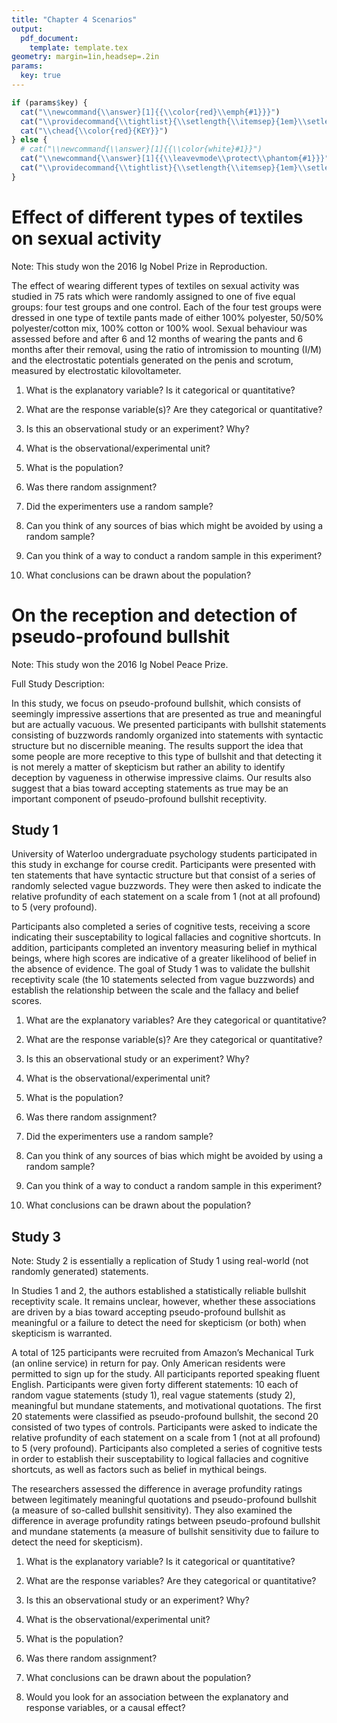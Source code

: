 ```yaml
---
title: "Chapter 4 Scenarios"
output: 
  pdf_document:
    template: template.tex
geometry: margin=1in,headsep=.2in
params:
  key: true
---
```


```r
if (params$key) {
  cat("\\newcommand{\\answer}[1]{{\\color{red}\\emph{#1}}}")
  cat("\\providecommand{\\tightlist}{\\setlength{\\itemsep}{1em}\\setlength{\\parskip}{0pt}}")
  cat("\\chead{\\color{red}{KEY}}")
} else {
  # cat("\\newcommand{\\answer}[1]{{\\color{white}#1}}") 
  cat("\\newcommand{\\answer}[1]{{\\leavevmode\\protect\\phantom{#1}}}")
  cat("\\providecommand{\\tightlist}{\\setlength{\\itemsep}{1em}\\setlength{\\parskip}{0pt}}")
}

```


# Effect of different types of textiles on sexual activity

Note: This study won the 2016 Ig Nobel Prize in Reproduction. \footnote{https://www.improbable.com/ig-about/winners/\#ig2016}

The effect of wearing different types of textiles on sexual activity was studied in 75 rats which were randomly assigned to one of five equal groups: four test groups and one control. Each of the four test groups were dressed in one type of textile pants made of either 100% polyester, 50/50% polyester/cotton mix, 100% cotton or 100% wool. Sexual behaviour was assessed before and after 6 and 12 months of wearing the pants and 6 months after their removal, using the ratio of intromission to mounting (I/M) and the electrostatic potentials generated on the penis and scrotum, measured by electrostatic kilovoltameter.

1. What is the explanatory variable? Is it categorical or quantitative?    
\longanswer\answer{The explanatory variable is the type of textile used in the rats' clothing (or control if no pants were worn). It is categorical.}

2. What are the response variable(s)? Are they categorical or quantitative?    
\longanswer\answer{Broadly, sexual behavior is the response variable, measured by the quantitative variables I/M ratio and genital electrostatic potential. }

3. Is this an observational study or an experiment? Why?    
\answer{This is an experiment - the rats were randomly assigned to an experimenter-controlled treatment. }

4. What is the observational/experimental unit?    
\answer{A rat}

5. What is the population?    
\answer{Rats; that is, the population of all rats, past, present, and future.}

6. Was there random assignment?    
\answer{Yes, there was random assignment}

7. Did the experimenters use a random sample?    
\longanswer\answer{No, there is no evidence that the experimenters randomly sampled rats.}

8. Can you think of any sources of bias which might be avoided by using a random sample?
\longanswer\answer{If the species of lab rat used has meaningfully different sexual behavior than most wild rats, that might cause a problem.}

9. Can you think of a way to conduct a random sample in this experiment?     
\longanswer[4em]\answer{It would be difficult to design a way to randomly sample wild rats in a representative way; obtaining a sampling frame of all rats in the world (or even in one local area) would be astonishingly difficult.}

10. What conclusions can be drawn about the population?    
\longanswer[4em]\answer{Because there is random assignment of experimental units to treatments, we can make causal conclusions about the effect of pants fabric composition on the sexual behavior of rats.}


# On the reception and detection of pseudo-profound bullshit

Note: This study won the 2016 Ig Nobel Peace Prize. \footnote{https://www.improbable.com/ig-about/winners/\#ig2016}

Full Study Description:

In this study, we focus on pseudo-profound bullshit, which consists of seemingly impressive assertions that are presented as true and meaningful but are actually vacuous. We presented participants with bullshit statements consisting of buzzwords randomly organized into statements with syntactic structure but no discernible meaning. The results support the idea that some people are more receptive to this type of bullshit and that detecting it is not merely a matter of skepticism but rather an ability to identify deception by vagueness in otherwise impressive claims. Our results also suggest that a bias toward accepting statements as true may be an important component of pseudo-profound bullshit receptivity. 

## Study 1

University of Waterloo undergraduate psychology students participated in this study in exchange for course credit. Participants were presented with ten statements that have syntactic structure but that consist of a series of randomly selected vague buzzwords. They were then asked to indicate the relative profundity of each statement on a scale from 1 (not at all profound) to 5 (very profound). 

Participants also completed a series of cognitive tests, receiving a score indicating their susceptability to logical fallacies and cognitive shortcuts. In addition, participants completed an inventory measuring belief in mythical beings, where high scores are indicative of a greater likelihood of belief in the absence of evidence. The goal of Study 1 was to validate the bullshit receptivity scale (the 10 statements selected from vague buzzwords) and establish the relationship between the scale and the fallacy and belief scores.

1. What are the explanatory variables? Are they categorical or quantitative?    
\longanswer\answer{The explanatory variables are the quantitative scores for cognitive fallacy susceptibility and belief in the absence of proof.}

2. What are the response variable(s)? Are they categorical or quantitative?    
\longanswer\answer{The response variable is the average rating of the vague statements on the bullshit receptivity scale.}

3. Is this an observational study or an experiment? Why?    
\longanswer\answer{This is an observational study; the experimenters did not control treatments in any way }

4. What is the observational/experimental unit?    
\longanswer\answer{A university of waterloo undergraduate student}

5. What is the population?    
\longanswer\answer{University of Waterloo psychology students}

6. Was there random assignment?    
\longanswer\answer{No, there was no random assignment.}

7. Did the experimenters use a random sample?    
\longanswer\answer{No, participants in the study were volunteers.}

8. Can you think of any sources of bias which might be avoided by using a random sample?
\longanswer\answer{Psychology students might be more likely than the general undergraduate population to be scientifically minded or skeptical about psychology experiments.}

9. Can you think of a way to conduct a random sample in this experiment?     
\longanswer\answer{Obtain a list of all undergraduate students, randomly sample those students, and ask them to participate in the study.}

10. What conclusions can be drawn about the population?    
\longanswer[6em]\answer{Because there is no random assignment to treatment groups, we cannot make causal conclusions. However, as long as the sample is seen as representative of the broader population, we can generalize the result from the sample to the population - we can use the sample to assess the association between scores on the cognitive tests and scores on the bullshit reciptivity scale.}



## Study 3

Note: Study 2 is essentially a replication of Study 1 using real-world (not randomly generated) statements. 

In Studies 1 and 2, the authors established a statistically reliable bullshit receptivity scale. It remains unclear, however, whether these associations are driven by a bias toward accepting pseudo-profound bullshit as meaningful or a failure to detect the need for skepticism (or both) when skepticism is warranted. 

A total of 125 participants were recruited from Amazon’s Mechanical Turk (an online service) in return for pay. Only American residents were permitted to sign up for the study. All participants reported speaking fluent English. Participants were given forty different statements: 10 each of random vague statements (study 1), real vague statements (study 2), meaningful but mundane statements, and motivational quotations. The first 20 statements were classified as pseudo-profound bullshit, the second 20 consisted of two types of controls. Participants were asked to indicate the relative profundity of each statement on a scale from 1 (not at all profound) to 5 (very profound). Participants also completed a series of cognitive tests in order to establish their susceptability to logical fallacies and cognitive shortcuts, as well as factors such as belief in mythical beings.

The researchers assessed the difference in average profundity ratings between legitimately meaningful quotations and pseudo-profound bullshit (a measure of so-called bullshit sensitivity). They also examined the difference in average profundity ratings between pseudo-profound bullshit and mundane statements (a measure of bullshit sensitivity due to failure to detect the need for skepticism). 

1. What is the explanatory variable? Is it categorical or quantitative?    
\longanswer\answer{The explanatory variable is the score on the cognitive tests; it is quantitative.}

2. What are the response variables? Are they categorical or quantitative?    
\longanswer[6em]\answer{The response variables are the difference in average profundity ratings for meaningful and pseudo-profound statements, as well as the difference in average profundity ratings for pseud-profound statements and mundane statements. Both are quantitative.}

3. Is this an observational study or an experiment? Why?    
\longanswer\answer{This is still an observational study - the levels of the explanatory variable cannot be assigned by the experimenter.}

4. What is the observational/experimental unit?    
\longanswer\answer{An Amazon Mechanical Turk user}

5. What is the population?    
\longanswer\answer{American residents who speak fluent English}

6. Was there random assignment?    
\longanswer\answer{No, there was not any random assignment in this study}

7. What conclusions can be drawn about the population?    
\longanswer\answer{Assuming that Amazon Mechanical Turk users are a representative sample of the population, we can generalize to the population, but cannot make cause-and-effect statements.
}
8. Would you look for an association between the explanatory and response variables, or a causal effect?    
\longanswer\answer{We would be looking for an association between the variables, because we cannot randomly assign cognitive scores to participants before having them evaluate statements for profundity.}
